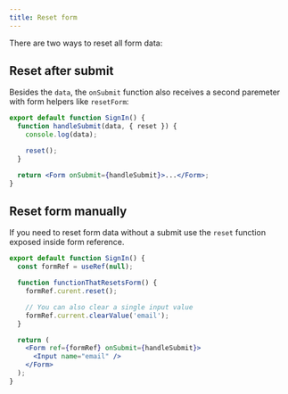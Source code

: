```yaml
---
title: Reset form
---
```


There are two ways to reset all form data:

## Reset after submit

Besides the `data`, the `onSubmit` function also receives a second paremeter with form helpers like `resetForm`:

```jsx
export default function SignIn() {
  function handleSubmit(data, { reset }) {
    console.log(data);

    reset();
  }

  return <Form onSubmit={handleSubmit}>...</Form>;
}
```

## Reset form manually

If you need to reset form data without a submit use the `reset` function exposed inside form reference.

```jsx
export default function SignIn() {
  const formRef = useRef(null);

  function functionThatResetsForm() {
    formRef.curent.reset();

    // You can also clear a single input value
    formRef.current.clearValue('email');
  }

  return (
    <Form ref={formRef} onSubmit={handleSubmit}>
      <Input name="email" />
    </Form>
  );
}
```
